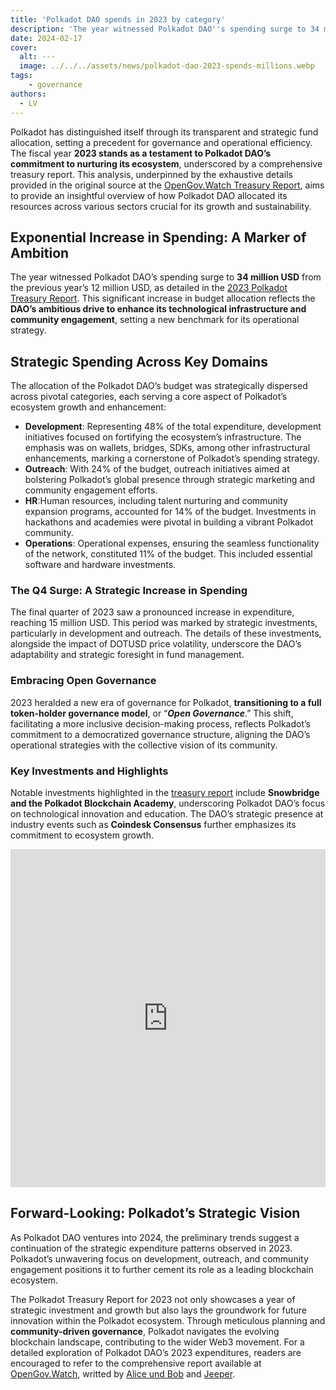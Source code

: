 ```yaml
---
title: 'Polkadot DAO spends in 2023 by category'
description: 'The year witnessed Polkadot DAO''s spending surge to 34 million USD from the previous year''s 12 million USD.'
date: 2024-02-17
cover:
  alt: ---
  image: ../../../assets/news/polkadot-dao-2023-spends-millions.webp
tags: 
    - governance
authors:
  - LV
---
```

Polkadot has distinguished itself through its transparent and strategic fund allocation, setting a precedent for governance and operational efficiency. The fiscal year **2023 stands as a testament to Polkadot DAO’s commitment to nurturing its ecosystem**, underscored by a comprehensive treasury report. This analysis, underpinned by the exhaustive details provided in the original source at the [OpenGov.Watch Treasury Report](https://www.opengov.watch/reports/treasury-report), aims to provide an insightful overview of how Polkadot DAO allocated its resources across various sectors crucial for its growth and sustainability.

Exponential Increase in Spending: A Marker of Ambition
------------------------------------------------------

The year witnessed Polkadot DAO’s spending surge to **34 million USD** from the previous year’s 12 million USD, as detailed in the [2023 Polkadot Treasury Report](https://www.opengov.watch/reports/treasury-report). This significant increase in budget allocation reflects the **DAO’s ambitious drive to enhance its technological infrastructure and community engagement**, setting a new benchmark for its operational strategy.

Strategic Spending Across Key Domains
-------------------------------------

The allocation of the Polkadot DAO’s budget was strategically dispersed across pivotal categories, each serving a core aspect of Polkadot’s ecosystem growth and enhancement:

- **Development**: Representing 48% of the total expenditure, development initiatives focused on fortifying the ecosystem’s infrastructure. The emphasis was on wallets, bridges, SDKs, among other infrastructural enhancements, marking a cornerstone of Polkadot’s spending strategy.
- **Outreach**: With 24% of the budget, outreach initiatives aimed at bolstering Polkadot’s global presence through strategic marketing and community engagement efforts.
- **HR**:Human resources, including talent nurturing and community expansion programs, accounted for 14% of the budget. Investments in hackathons and academies were pivotal in building a vibrant Polkadot community.
- **Operations**: Operational expenses, ensuring the seamless functionality of the network, constituted 11% of the budget. This included essential software and hardware investments.

### The Q4 Surge: A Strategic Increase in Spending

The final quarter of 2023 saw a pronounced increase in expenditure, reaching 15 million USD. This period was marked by strategic investments, particularly in development and outreach. The details of these investments, alongside the impact of DOTUSD price volatility, underscore the DAO’s adaptability and strategic foresight in fund management.

### Embracing Open Governance

2023 heralded a new era of governance for Polkadot, **transitioning to a full token-holder governance model**, or “***Open Governance***.” This shift, facilitating a more inclusive decision-making process, reflects Polkadot’s commitment to a democratized governance structure, aligning the DAO’s operational strategies with the collective vision of its community.

### Key Investments and Highlights

Notable investments highlighted in the [treasury report](https://www.opengov.watch/reports/treasury-report) include **Snowbridge and the Polkadot Blockchain Academy**, underscoring Polkadot DAO’s focus on technological innovation and education. The DAO’s strategic presence at industry events such as **Coindesk Consensus** further emphasizes its commitment to ecosystem growth.

<iframe allowfullscreen="allowfullscreen" frameborder="0" height="541" src="https://www.linkedin.com/embed/feed/update/urn:li:share:7183017954031128578" title="Publicación integrada" width="504"></iframe>

Forward-Looking: Polkadot’s Strategic Vision
--------------------------------------------

As Polkadot DAO ventures into 2024, the preliminary trends suggest a continuation of the strategic expenditure patterns observed in 2023. Polkadot’s unwavering focus on development, outreach, and community engagement positions it to further cement its role as a leading blockchain ecosystem.

The Polkadot Treasury Report for 2023 not only showcases a year of strategic investment and growth but also lays the groundwork for future innovation within the Polkadot ecosystem. Through meticulous planning and **community-driven governance**, Polkadot navigates the evolving blockchain landscape, contributing to the wider Web3 movement. For a detailed exploration of Polkadot DAO’s 2023 expenditures, readers are encouraged to refer to the comprehensive report available at [OpenGov.Watch](https://www.opengov.watch/reports/treasury-report), writted by [Alice und Bob](https://twitter.com/alice_und_bob) and [Jeeper](https://twitter.com/xcjeeper).